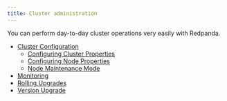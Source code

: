 ```yaml
---
title: Cluster administration
---
```


<head>
    <meta name="title" content="Cluster administration | Redpanda Docs"/>
    <meta name="description" content="Cluster administration index page."/>
</head>

You can perform day-to-day cluster operations very easily with Redpanda.

- [Cluster Configuration](./configuration)
    - [Configuring Cluster Properties](./cluster-property-configuration)
    - [Configuring Node Properties](./node-property-configuration)
    - [Node Maintenance Mode](./node-management) 
- [Monitoring](./monitoring)
- [Rolling Upgrades](./rolling-upgrade)
- [Version Upgrade](./version-upgrade)